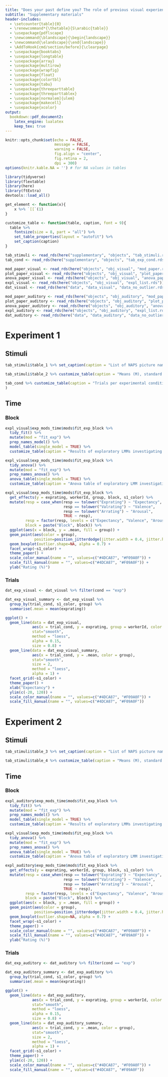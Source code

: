 ```yaml
---
title: "Does your past define you? The role of previous visual experience in predicting new affective pictures and sounds"
subtitle: "Supplementary materials"
header-includes:
  - \setcounter{table}{0} 
  - \renewcommand*{\thetable}{S\arabic{table}}
  - \usepackage{pdflscape}
  - \newcommand{\blandscape}{\begin{landscape}}
  - \newcommand{\elandscape}{\end{landscape}}
  - \AddToHook{cmd/section/before}{\clearpage}
  - \usepackage{booktabs}
  - \usepackage{longtable}
  - \usepackage{array}
  - \usepackage{multirow}
  - \usepackage{wrapfig}
  - \usepackage{float}
  - \usepackage{colortbl}
  - \usepackage{tabu}
  - \usepackage{threeparttable}
  - \usepackage{threeparttablex}
  - \usepackage[normalem]{ulem}
  - \usepackage{makecell}
  - \usepackage{xcolor}
output: 
  bookdown::pdf_document2:
    latex_engine: lualatex
    keep_tex: true
---
```


```r
knitr::opts_chunk$set(echo = FALSE,
                      message = FALSE,
                      warning = FALSE,
                      fig.align = "center",
                      fig.retina = 2,
                      dpi = 300)
options(knitr.kable.NA = '') # for NA values in tables
```

```r
library(tidyverse)
library(flextable)
library(here)
library(ftExtra)
devtools::load_all()
```

```r
get_element <- function(x){
    x %>% `[[`(1)
}

customize_table <- function(table, caption, font = 9){
  table %>% 
    fontsize(size = 8, part = "all") %>% 
    set_table_properties(layout = "autofit") %>% 
    set_caption(caption)
}
```

```r
tab_stimuli <- read_rds(here("supplementary", "objects", "tab_stimuli.rds"))
tab_cond <- read_rds(here("supplementary", "objects", "tab_exp_cond.rds"))
```

```r
mod_paper_visual <- read_rds(here("objects", "obj_visual", "mod_paper.rds"))
plot_paper_visual <- read_rds(here("objects", "obj_visual", "plot_paper.rds"))
anova_paper_visual <- read_rds(here("objects", "obj_visual", "anova_paper.rds"))
expl_visual <- read_rds(here("objects", "obj_visual", "expl_list.rds"))
dat_visual <- read_rds(here("data", "data_visual", "data_no_outlier.rds"))
```

```r
mod_paper_auditory <- read_rds(here("objects", "obj_auditory", "mod_paper.rds"))
plot_paper_auditory <- read_rds(here("objects", "obj_auditory", "plot_paper.rds"))
anova_paper_auditory <- read_rds(here("objects", "obj_auditory", "anova_paper.rds"))
expl_auditory <- read_rds(here("objects", "obj_auditory", "expl_list.rds"))
dat_auditory <- read_rds(here("data", "data_auditory", "data_no_outlier.rds"))
```

# Experiment 1

## Stimuli

```r
tab_stimuli$table_1 %>% set_caption(caption = "List of NAPS picture names used as S2s in Experiment 1, sorted by valence (Neg = negative, Neu = neutral).") %>% width(j = 2, 5, unit = "in") %>% fontsize(size = 8, part = "all") %>% knitr::knit_print()
```

```r
tab_stimuli$table_2 %>% customize_table(caption = "Means (M), standard deviations (SD), and results of two-tailed t-tests assuming unequal variance in luminance, contrast, complexity indices (i.e., JPEG size, entropy), and color space indices (i.e., LABL, LABA, LABB), referred to negative (Neg) and neutral (Neu) NAPS pictures employed as S2s in Experiment 1.") %>% knitr::knit_print()
```

```r
tab_cond %>% customize_table(caption = "Trials per experimental condition in the learning and test phases. For each phase and group (CG = certain group, UG = uncertain group) we report the S1 color (S1), the S2 valence (S2), the S1-S2 congruency (%) and the number of trials out of total (N). For the test phase we also report the predictive meaning of the cue according to new contingencies (Cue; Cueneg = cue preceding negative S2s, Cueneu = cue preceding neutral S2s), and the S2 congruency (Cong; Con = congruent, NCon = incongruent). Color-valence pairings were counterbalanced between subjects."
)
```

\newpage

## Time

### Block

```r
expl_visual$exp_mods_time$mods$fit_exp_block %>% 
  tidy_fit() %>% 
  mutate(mod = "fit_exp") %>% 
  prep_names_model() %>% 
  model_table(single_model = TRUE) %>% 
  customize_table(caption = "Results of exploratory LMMs investigating the effect of block (1 and 2) group (CG and UG) and Cue (Negative and Neutral) on Expectancy rating in Experiment 1. We reported the unstandardized regression coefficients, standard errors (SE), 95% confidence intervals (CI), and the associated t-test.")
```

```r
expl_visual$exp_mods_time$mods$fit_exp_block %>% 
  tidy_anova() %>% 
  mutate(mod = "fit_exp") %>% 
  prep_names_anova() %>% 
  anova_table(single_model = TRUE) %>% 
  customize_table(caption = "Anova table of exploratory LMM investigating the effect of block (first vs second part of the experiment) group (CG and UG) and Cue (Negative and Neutral) on Expectancy rating in Experiment 1.")
```

```r

expl_visual$exp_mods_time$mods$fit_exp_block %>% 
  get_effects(y = exprating, workerId, group, block, s1_color) %>% 
  mutate(resp = case_when(resp == tolower("Exprating") ~ "Expectancy",
                          resp == tolower("Valrating") ~ "Valence",
                          resp == tolower("Arrating") ~ "Arousal",
                          TRUE ~ resp),
         resp = factor(resp, levels = c("Expectancy", "Valence", "Arousal")),
         block = paste("Block", block)) %>% 
  ggplot(aes(x = block, y = .mean, fill = group)) +
  geom_point(aes(color = group),
             position=position_jitterdodge(jitter.width = 0.4, jitter.height = 0)) +
  geom_boxplot(outlier.shape=NA, alpha = 0.7) +
  facet_wrap(~s1_color) +
  theme_paper() +
  scale_color_manual(name = "", values=c("#4DCA87", "#F09A0F")) +
  scale_fill_manual(name = "", values=c("#4DCA87", "#F09A0F")) +
  ylab("Rating (%)")
```
\newpage

### Trials

```r
dat_exp_visual <- dat_visual %>% filter(cond == "exp")

dat_exp_visual_summary <- dat_exp_visual %>% 
  group_by(trial_cond, s1_color, group) %>% 
  summarise(.mean = mean(exprating))

ggplot() +
  geom_line(data = dat_exp_visual,
            aes(x = trial_cond, y = exprating, group = workerId, color = group),
            stat="smooth",
            method = "loess",
            alpha = 0.15,
            size = 0.8) +
  geom_line(data = dat_exp_visual_summary,
            aes(x = trial_cond, y = .mean, color = group),
            stat="smooth",
            size = 2,
            method = "loess",
            alpha = 1) +
  facet_grid(~s1_color) +
  theme_paper() +
  xlab("Expectancy") +
  ylim(c(-20, 120)) +
  scale_color_manual(name = "", values=c("#4DCA87", "#F09A0F")) +
  scale_fill_manual(name = "", values=c("#4DCA87", "#F09A0F"))
```

# Experiment 2

## Stimuli

```r
tab_stimuli$table_3 %>% set_caption(caption = "List of NAPS picture names used as S2s in Experiment 1, sorted by valence (Neg = negative, Neu = neutral).") %>% width(j = c(2,3), width = 2.5, unit = "in") %>% fontsize(size = 8, part = "all") %>% knitr::knit_print()
```

```r
tab_stimuli$table_4 %>% customize_table(caption = "Means (M), standard deviations (SD), and results of two-tailed t-tests assuming unequal variance in luminance, contrast, complexity indices (i.e., JPEG size, entropy), and color space indices (i.e., LABL, LABA, LABB) for affective pictures, and in physical properties (i.e., min dB, max dB, peak dB) for affective sounds, referred to negative (Neg) and neutral (Neu) NAPS pictures and IADS-2 sounds employed as S2s in Experiment 2.") %>% knitr::knit_print()
```

## Time

### Block

```r
expl_auditory$exp_mods_time$mods$fit_exp_block %>% 
  tidy_fit() %>% 
  mutate(mod = "fit_exp") %>% 
  prep_names_model() %>% 
  model_table(single_model = TRUE) %>% 
  customize_table(caption = "Results of exploratory LMMs investigating the effect of trial (mean centered) on expectancy ratings in Experiment 2. For each model, we reported the unstandardized regression coefficients, standard errors (SE), 95% confidence intervals (CI), and the associated t-test.")
```

```r
expl_visual$exp_mods_time$mods$fit_exp_block %>% 
  tidy_anova() %>% 
  mutate(mod = "fit_exp") %>% 
  prep_names_anova() %>% 
  anova_table(single_model = TRUE) %>% 
  customize_table(caption = "Anova table of exploratory LMM investigating the effect of block (first vs second part of the experiment) group (CG and UG) and Cue (Negative and Neutral) on Expectancy rating in Experiment 2.")
```

```r
expl_auditory$exp_mods_time$mods$fit_exp_block %>% 
  get_effects(y = exprating, workerId, group, block, s1_color) %>% 
  mutate(resp = case_when(resp == tolower("Exprating") ~ "Expectancy",
                          resp == tolower("Valrating") ~ "Valence",
                          resp == tolower("Arrating") ~ "Arousal",
                          TRUE ~ resp),
         resp = factor(resp, levels = c("Expectancy", "Valence", "Arousal")),
         block = paste("Block", block)) %>% 
  ggplot(aes(x = block, y = .mean, fill = group)) +
  geom_point(aes(color = group),
             position=position_jitterdodge(jitter.width = 0.4, jitter.height = 0)) +
  geom_boxplot(outlier.shape=NA, alpha = 0.7) +
  facet_wrap(~s1_color) +
  theme_paper() +
  scale_color_manual(name = "", values=c("#4DCA87", "#F09A0F")) +
  scale_fill_manual(name = "", values=c("#4DCA87", "#F09A0F")) +
  ylab("Rating (%)")
```

\newpage

### Trials

```r

dat_exp_auditory <- dat_auditory %>% filter(cond == "exp")

dat_exp_auditory_summary <- dat_exp_auditory %>% 
  group_by(trial_cond, s1_color, group) %>% 
  summarise(.mean = mean(exprating))

ggplot() +
  geom_line(data = dat_exp_auditory,
            aes(x = trial_cond, y = exprating, group = workerId, color = group),
            stat="smooth",
            method = "loess",
            alpha = 0.15,
            size = 0.8) +
  geom_line(data = dat_exp_auditory_summary,
            aes(x = trial_cond, y = .mean, color = group),
            stat="smooth",
            size = 2,
            method = "loess",
            alpha = 1) +
  facet_grid(~s1_color) +
  theme_paper() +
  ylim(c(-20, 120)) +
  scale_color_manual(name = "", values=c("#4DCA87", "#F09A0F")) +
  scale_fill_manual(name = "", values=c("#4DCA87", "#F09A0F"))
```